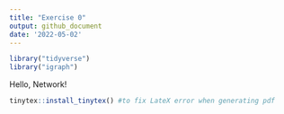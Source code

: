 ```yaml
---
title: "Exercise 0"
output: github_document
date: '2022-05-02'
---
```


```r
library("tidyverse")
library("igraph")

```

Hello, Network!

```r
tinytex::install_tinytex() #to fix LateX error when generating pdf
```

